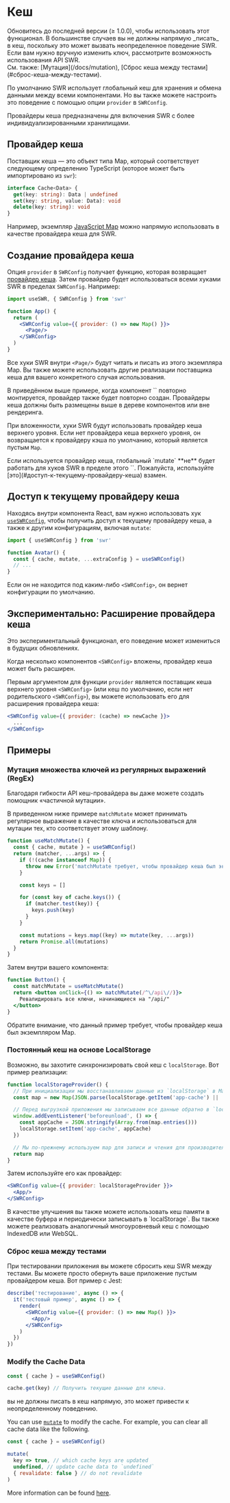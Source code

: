 
# Кеш

<Callout>
  Обновитесь до последней версии (≥ 1.0.0), чтобы использовать этот функционал.
</Callout>

<Callout emoji="⚠️">
  В большинстве случаев вы не должны напрямую _писать_ в кеш, поскольку это может вызвать
  неопределенное поведение SWR. Если вам нужно вручную изменить ключ, рассмотрите возможность
  использования API SWR.<br/>
  См. также: [Мутация](/docs/mutation), [Сброс кеша между тестами](#сброс-кеша-между-тестами).
</Callout>

По умолчанию SWR использует глобальный кеш для хранения и обмена данными между всеми компонентами.
Но вы также можете настроить это поведение с помощью опции `provider` в `SWRConfig`.

Провайдеры кеша предназначены для включения SWR с более индивидуализированными хранилищами.

## Провайдер кеша

Поставщик кеша — это объект типа Map, который соответствует следующему определению TypeScript
(которое может быть импортировано из `swr`):

```typescript
interface Cache<Data> {
  get(key: string): Data | undefined
  set(key: string, value: Data): void
  delete(key: string): void
}
```

Например, экземпляр [JavaScript Map](https://developer.mozilla.org/ru/docs/Web/JavaScript/Reference/Global_Objects/Map)
можно напрямую использовать в качестве провайдера кеша для SWR.

## Создание провайдера кеша

Опция `provider` в `SWRConfig` получает функцию, которая возвращает [провайдер кеша](#провайдер-кеша).
Затем провайдер будет использоваться всеми хуками SWR в пределах `SWRConfig`. Например:

```jsx
import useSWR, { SWRConfig } from 'swr'

function App() {
  return (
    <SWRConfig value={{ provider: () => new Map() }}>
      <Page/>
    </SWRConfig>
  )
}
```

Все хуки SWR внутри `<Page/>` будут читать и писать из этого экземпляра Map. Вы также можете использовать
другие реализации поставщика кеша для вашего конкретного случая использования.

<Callout>
  В приведённом выше примере, когда компонент `<App />` повторно монтируется, провайдер также будет
  повторно создан. Провайдеры кеша должны быть размещены выше в дереве компонентов или вне рендеринга.
</Callout>


<div className="my-8">
  <Cache/>
</div>

При вложенности, хуки SWR будут использовать провайдер кеша верхнего уровня. Если нет провайдера кеша
верхнего уровня, он возвращается к провайдеру кэша по умолчанию, который является пустым `Map`.

<Callout emoji="⚠️">
  Если используется провайдер кеша, глобальный `mutate` **не** будет работать для хуков SWR в пределе
  этого `<SWRConfig>`. Пожалуйста, используйте [это](#доступ-к-текущему-провайдеру-кеша) взамен.
</Callout>

## Доступ к текущему провайдеру кеша

Находясь внутри компонента React, вам нужно использовать хук [`useSWRConfig`](/docs/global-configuration#доступ-к-глобальным-конфигурациям),
чтобы получить доступ к текущему провайдеру кеша, а также к другим конфигурациям, включая `mutate`:

```jsx
import { useSWRConfig } from 'swr'

function Avatar() {
  const { cache, mutate, ...extraConfig } = useSWRConfig()
  // ...
}
```

Если он не находится под каким-либо `<SWRConfig>`, он вернет конфигурации по умолчанию.

## Экспериментально: Расширение провайдера кеша

<Callout emoji="🧪">
   Это экспериментальный функционал, его поведение может измениться в будущих обновлениях.
</Callout>

Когда несколько компонентов `<SWRConfig>` вложены, провайдер кеша может быть расширен.

Первым аргументом для функции `provider` является поставщик кеша верхнего уровня `<SWRConfig>`
(или кеш по умолчанию, если нет родительского `<SWRConfig>`),
вы можете использовать его для расширения провайдера кеша:

```jsx
<SWRConfig value={{ provider: (cache) => newCache }}>
  ...
</SWRConfig>
```

## Примеры

### Мутация множества ключей из регулярных выражений (RegEx)

Благодаря гибкости API кеш-провайдера вы даже можете создать помощник «частичной мутации».

В приведенном ниже примере `matchMutate` может принимать регулярное выражение в качестве ключа
и использоваться для мутации тех, кто соответствует этому шаблону.

```js
function useMatchMutate() {
  const { cache, mutate } = useSWRConfig()
  return (matcher, ...args) => {
    if (!(cache instanceof Map)) {
      throw new Error('matchMutate требует, чтобы провайдер кеша был экземпляром Map')
    }

    const keys = []

    for (const key of cache.keys()) {
      if (matcher.test(key)) {
        keys.push(key)
      }
    }

    const mutations = keys.map((key) => mutate(key, ...args))
    return Promise.all(mutations)
  }
}
```

Затем внутри вашего компонента:

```jsx
function Button() {
  const matchMutate = useMatchMutate()
  return <button onClick={() => matchMutate(/^\/api\//)}>
    Ревалидировать все ключи, начинающиеся на "/api/"
  </button>
}
```

<Callout>
  Обратите внимание, что данный пример требует, чтобы провайдер кеша был экземпляром Map.
</Callout>

### Постоянный кеш на основе LocalStorage

Возможно, вы захотите синхронизировать свой кеш с `localStorage`. Вот пример реализации:

```jsx
function localStorageProvider() {
  // При инициализации мы восстанавливаем данные из `localStorage` в Map.
  const map = new Map(JSON.parse(localStorage.getItem('app-cache') || '[]'))

  // Перед выгрузкой приложения мы записываем все данные обратно в `localStorage`.
  window.addEventListener('beforeunload', () => {
    const appCache = JSON.stringify(Array.from(map.entries()))
    localStorage.setItem('app-cache', appCache)
  })

  // Мы по-прежнему используем map для записи и чтения для производительности.
  return map
}
```

Затем используйте его как провайдер:

```jsx
<SWRConfig value={{ provider: localStorageProvider }}>
  <App/>
</SWRConfig>
```

<Callout>
  В качестве улучшения вы также можете использовать кеш памяти в качестве буфера и периодически
  записывать в `localStorage`. Вы также можете реализовать аналогичный многоуровневый кеш
  с помощью IndexedDB или WebSQL.
</Callout>

### Сброс кеша между тестами

При тестировании приложения вы можете сбросить кеш SWR между тестами. Вы можете просто обернуть
ваше приложение пустым провайдером кеша. Вот пример с Jest:

```jsx
describe('тестирование', async () => {
  it('тестовый пример', async () => {
    render(
      <SWRConfig value={{ provider: () => new Map() }}>
        <App/>
      </SWRConfig>
    )
  })
})
```

### Modify the Cache Data

```jsx
const { cache } = useSWRConfig()

cache.get(key) // Получить текущие данные для ключа.
```

<Callout emoji="🚨" type="error">
  вы не должны писать в кеш напрямую, это может привести к неопределенному поведению.
</Callout>

You can use [`mutate`](/docs/mutation) to modify the cache. For example, you can clear all cache data like the following.

```jsx
const { cache } = useSWRConfig()

mutate(
  key => true, // which cache keys are updated
  undefined, // update cache data to `undefined`
  { revalidate: false } // do not revalidate
)
```

More information can be found [here](/docs/arguments#multiple-arguments).
